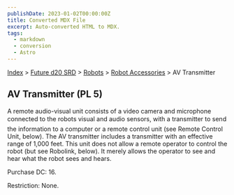 ```yaml
---
publishDate: 2023-01-02T00:00:00Z
title: Converted MDX File
excerpt: Auto-converted HTML to MDX.
tags:
  - markdown
  - conversion
  - Astro
---
```


[Index](-index) > [Future d20 SRD](future-d20-srd-index) > [Robots](future-d20-srd-robots-index) > [Robot Accessories](future-d20-srd-robots-robot-accessories-index) > AV Transmitter

## AV Transmitter (PL 5)

A remote audio-visual unit consists of a video camera and microphone connected to the robots visual and audio sensors, with a transmitter to send the information to a computer or a remote control unit (see Remote Control Unit, below). The AV transmitter includes a transmitter with an effective range of 1,000 feet. This unit does not allow a remote operator to control the robot (but see Robolink, below). It merely allows the operator to see and hear what the robot sees and hears.

Purchase DC: 16.

Restriction: None.
